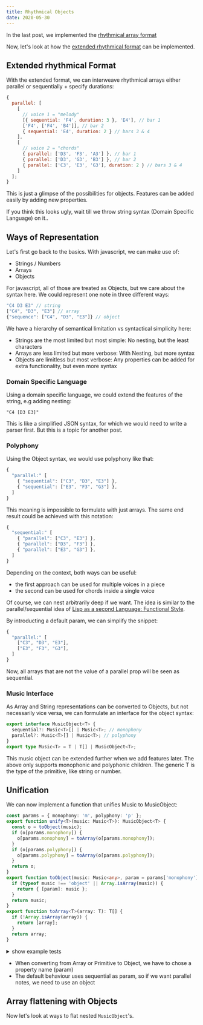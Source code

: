 ```yaml
---
title: Rhythmical Objects
date: 2020-05-30
---
```


In the last post, we implemented the [rhythmical array format](https://github.com/felixroos/rhythmical)

Now, let's look at how the [extended rhythmical format](https://felixroos.github.io/rhythmical/) can be implemented.

## Extended rhythmical Format

With the extended format, we can interweave rhythmical arrays either parallel or sequentially + specify durations:

```js
{
  parallel: [
    [
      // voice 1 = "melody"
      [{ sequential: 'F4', duration: 3 }, 'E4'], // bar 1
      ['F4', ['F4', 'B4']], // bar 2
      { sequential: 'E4', duration: 2 } // bars 3 & 4
    ],
    [
      // voice 2 = "chords"
      { parallel: ['D3', 'F3', 'A3'] }, // bar 1
      { parallel: ['D3', 'G3', 'B3'] }, // bar 2
      { parallel: ['C3', 'E3', 'G3'], duration: 2 } // bars 3 & 4
    ]
  ];
}
```

This is just a glimpse of the possibilities for objects. Features can be added easily by adding new properties.

If you think this looks ugly, wait till we throw string syntax (Domain Specific Language) on it..

## Ways of Representation

Let's first go back to the basics. With javascript, we can make use of:

- Strings / Numbers
- Arrays
- Objects

For javascript, all of those are treated as Objects, but we care about the syntax here.
We could represent one note in three different ways:

```js
"C4 D3 E3" // string
["C4", "D3", "E3"] // array
{"sequence": ["C4", "D3", "E3"]} // object
```

We have a hierarchy of semantical limitation vs syntactical simplicity here:

- Strings are the most limited but most simple: No nesting, but the least characters
- Arrays are less limited but more verbose: With Nesting, but more syntax
- Objects are limitless but most verbose: Any properties can be added for extra functionality, but even more syntax

### Domain Specific Language

Using a domain specific language, we could extend the features of the string, e.g adding nesting:

```
"C4 [D3 E3]"
```

This is like a simplified JSON syntax, for which we would need to write a parser first.
But this is a topic for another post.

### Polyphony

Using the Object syntax, we would use polyphony like that:

```js
{
  "parallel:" [
    { "sequential": ["C3", "D3", "E3"] },
    { "sequential": ["E3", "F3", "G3"] },
  ]
}
```

This meaning is impossible to formulate with just arrays.
The same end result could be achieved with this notation:

```js
{
  "sequential:" [
    { "parallel": ["C3", "E3"] },
    { "parallel": ["D3", "F3"] },
    { "parallel": ["E3", "G3"] },
  ]
}
```

Depending on the context, both ways can be useful:

- the first approach can be used for multiple voices in a piece
- the second can be used for chords inside a single voice

Of course, we can nest arbitrarily deep if we want. The idea is similar to the parallel/sequential idea of [Lisp as a second Language: Functional Style](http://recherche.ircam.fr/equipes/repmus/LispSecondLanguage/functional/functional.html).

By introducting a default param, we can simplify the snippet:

```js
{
  "parallel:" [
    ["C3", "D3", "E3"],
    ["E3", "F3", "G3"],
  ]
}
```

Now, all arrays that are not the value of a parallel prop will be seen as sequential.

### Music Interface

As Array and String representations can be converted to Objects, but not necessarily vice versa, we can formulate an interface for the object syntax:

```ts
export interface MusicObject<T> {
  sequential?: Music<T>[] | Music<T>; // monophony
  parallel?: Music<T>[] | Music<T>; // polyphony
}
export type Music<T> = T | T[] | MusicObject<T>;
```

This music object can be extended further when we add features later. The above only supports monophonic and polyphonic children.
The generic T is the type of the primitive, like string or number.

## Unification

We can now implement a function that unifies Music to MusicObject:

```ts
const params = { monophony: 'm', polyphony: 'p' };
export function unify<T>(music: Music<T>): MusicObject<T> {
  const o = toObject(music);
  if (o[params.monophony]) {
    o[params.monophony] = toArray(o[params.monophony]);
  }
  if (o[params.polyphony]) {
    o[params.polyphony] = toArray(o[params.polyphony]);
  }
  return o;
}
export function toObject(music: Music<any>, param = params['monophony']) {
  if (typeof music !== 'object' || Array.isArray(music)) {
    return { [param]: music };
  }
  return music;
}
export function toArray<T>(array: T): T[] {
  if (!Array.isArray(array)) {
    return [array];
  }
  return array;
}
```

<details>
<summary>show example tests</summary>

```js
test('toObject', () => {
  expect(toObject('')).toEqual({ m: '' });
  expect(toObject('C')).toEqual({ m: 'C' });
  expect(toObject({ m: 'C' })).toEqual({ m: 'C' });
  expect(toObject(['C', 'D'])).toEqual({ m: ['C', 'D'] });
});
test('toArray', () => {
  expect(toArray('')).toEqual(['']);
  expect(toArray([])).toEqual([]);
  expect(toArray('C')).toEqual(['C']);
  expect(toArray({ m: 'C' })).toEqual([{ m: 'C' }]);
});
test('unify', () => {
  expect(unify('')).toEqual({ m: '' });
  expect(unify('C')).toEqual({ m: ['C'] });
  expect(unify({ m: 'C' })).toEqual({ m: ['C'] });
  expect(unify({ m: ['C', 'D'] })).toEqual({ m: ['C', 'D'] });
  expect(unify(['C', 'D'])).toEqual({ m: ['C', 'D'] });
  expect(unify({ p: ['C', 'D'] })).toEqual({ p: ['C', 'D'] });
});
```

</details>

- When converting from Array or Primitive to Object, we have to chose a property name (param)
- The default behaviour uses sequential as param, so if we want parallel notes, we need to use an object

## Array flattening with Objects

Now let's look at ways to flat nested `MusicObject`'s.
